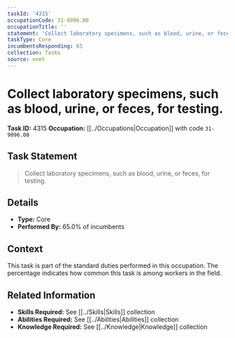 ```yaml
---
taskId: '4315'
occupationCode: 31-9096.00
occupationTitle: ''
statement: 'Collect laboratory specimens, such as blood, urine, or feces, for testing.'
taskType: Core
incumbentsResponding: 65
collection: Tasks
source: onet
---
```

# Collect laboratory specimens, such as blood, urine, or feces, for testing.

**Task ID:** 4315
**Occupation:** [[../Occupations|Occupation]] with code `31-9096.00`

## Task Statement

> Collect laboratory specimens, such as blood, urine, or feces, for testing.

## Details

- **Type:** Core
- **Performed By:** 65.0% of incumbents

## Context

This task is part of the standard duties performed in this occupation. The percentage indicates how common this task is among workers in the field.

## Related Information

- **Skills Required:** See [[../Skills|Skills]] collection
- **Abilities Required:** See [[../Abilities|Abilities]] collection
- **Knowledge Required:** See [[../Knowledge|Knowledge]] collection
